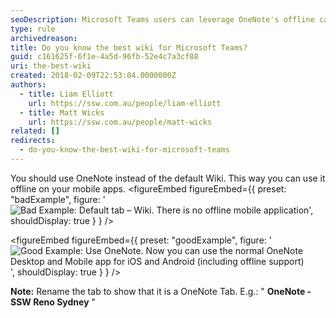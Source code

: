 ```yaml
---
seoDescription: Microsoft Teams users can leverage OneNote's offline capabilities through its native mobile app, ensuring seamless collaboration regardless of internet connectivity.
type: rule
archivedreason:
title: Do you know the best wiki for Microsoft Teams?
guid: c161625f-6f1e-4a5d-96fb-52e4c7a3cf88
uri: the-best-wiki
created: 2018-02-09T22:53:04.0000000Z
authors:
  - title: Liam Elliott
    url: https://ssw.com.au/people/liam-elliott
  - title: Matt Wicks
    url: https://ssw.com.au/people/matt-wicks
related: []
redirects:
  - do-you-know-the-best-wiki-for-microsoft-teams
---
```


You should use OneNote instead of the default Wiki. This way you can use it offline on your mobile apps.
<figureEmbed figureEmbed={{
  preset: "badExample",
  figure: '![Bad Example: Default tab – Wiki. There is no offline mobile application](teams-best-wiki-1.jpg)',
  shouldDisplay: true
} } />


<figureEmbed figureEmbed={{
  preset: "goodExample",
  figure: '![Good Example: Use OneNote. Now you can use the normal OneNote Desktop and Mobile app for iOS and Android (including offline support)](teams-best-wiki-2.jpg)',
  shouldDisplay: true
} } />


**Note:** Rename the tab to show that it is a OneNote Tab. E.g.: " **OneNote - SSW Reno Sydney** "